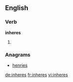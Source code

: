 ==English==

===Verb===
'''inheres'''

# {{third-person singular of|inhere}}

===Anagrams===
* [[henries#English|henries]]

[[de:inheres]]
[[fr:inheres]]
[[vi:inheres]]